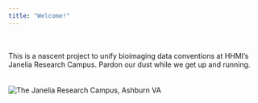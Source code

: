 ```yaml
---
title: "Welcome!"
---
```

\
\
This is a nascent project to unify bioimaging data conventions at HHMI's Janelia Research Campus. Pardon our dust while we get up and running.
\
\
\
![The Janelia Research Campus, Ashburn VA](images/janelia.jpg)


